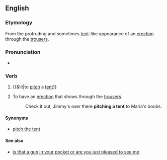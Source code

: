 ==English==

===Etymology===
From the protruding and sometimes [[tent]]-like appearance of an [[erection]] through the [[trousers]].

===Pronunciation===
* {{IPA|/ˌpɪtʃəˈtɛnt/}}

===Verb===
{{en-verb|head=[[pitch]] [[a]] [[tent]]|pitches a tent|pitching a tent|pitched a tent}}

# {{&lit|to [[pitch]] a [[tent]]}}
# {{idiomatic|slang}} To have an [[erection]] that shows through the [[trousers]].
#: Check it out, Jimmy's over there '''pitching a tent''' to Maria's boobs.

====Synonyms====
* [[pitch the tent]]

====See also====
* [[is that a gun in your pocket or are you just pleased to see me]]